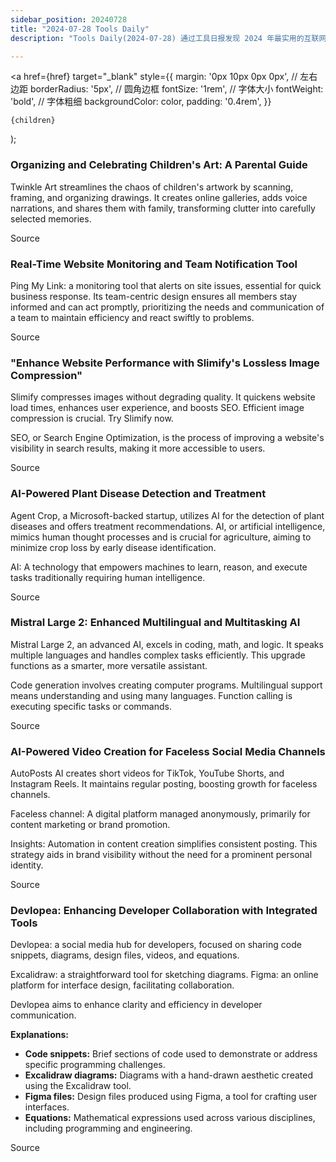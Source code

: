 ```yaml
---
sidebar_position: 20240728
title: "2024-07-28 Tools Daily"
description: "Tools Daily(2024-07-28) 通过工具日报发现 2024 年最实用的互联网软件、AI工具和产品！"

---
```



  <a
    href={href}
    target="_blank"
    style={{
      margin: '0px 10px 0px 0px', // 左右边距
      borderRadius: '5px', // 圆角边框
      fontSize: '1rem', // 字体大小
      fontWeight: 'bold', // 字体粗细
      backgroundColor: color,
      padding: '0.4rem',
    }}
  >
    {children}
  </a>
);

### Organizing and Celebrating Children's Art: A Parental Guide

Twinkle Art streamlines the chaos of children's artwork by scanning, framing, and organizing drawings. It creates online galleries, adds voice narrations, and shares them with family, transforming clutter into carefully selected memories.

<Link href="https://www.producthunt.com/posts/twinkle-art" color="#B0C4DE">Source</Link>

### Real-Time Website Monitoring and Team Notification Tool

Ping My Link: a monitoring tool that alerts on site issues, essential for quick business response. Its team-centric design ensures all members stay informed and can act promptly, prioritizing the needs and communication of a team to maintain efficiency and react swiftly to problems.

<Link href="https://www.producthunt.com/posts/ping-my-link" color="#B0C4DE">Source</Link>

### "Enhance Website Performance with Slimify's Lossless Image Compression"

Slimify compresses images without degrading quality. It quickens website load times, enhances user experience, and boosts SEO. Efficient image compression is crucial. Try Slimify now.

SEO, or Search Engine Optimization, is the process of improving a website's visibility in search results, making it more accessible to users.

<Link href="https://www.producthunt.com/posts/slimify" color="#B0C4DE">Source</Link>

### AI-Powered Plant Disease Detection and Treatment

Agent Crop, a Microsoft-backed startup, utilizes AI for the detection of plant diseases and offers treatment recommendations. AI, or artificial intelligence, mimics human thought processes and is crucial for agriculture, aiming to minimize crop loss by early disease identification.

AI: A technology that empowers machines to learn, reason, and execute tasks traditionally requiring human intelligence.

<Link href="https://www.producthunt.com/posts/agent-crop" color="#B0C4DE">Source</Link>

### Mistral Large 2: Enhanced Multilingual and Multitasking AI

Mistral Large 2, an advanced AI, excels in coding, math, and logic. It speaks multiple languages and handles complex tasks efficiently. This upgrade functions as a smarter, more versatile assistant.

Code generation involves creating computer programs. Multilingual support means understanding and using many languages. Function calling is executing specific tasks or commands.

<Link href="https://www.producthunt.com/posts/mistral-large-2" color="#B0C4DE">Source</Link>

### AI-Powered Video Creation for Faceless Social Media Channels

AutoPosts AI creates short videos for TikTok, YouTube Shorts, and Instagram Reels. It maintains regular posting, boosting growth for faceless channels.

Faceless channel: A digital platform managed anonymously, primarily for content marketing or brand promotion.

Insights: Automation in content creation simplifies consistent posting. This strategy aids in brand visibility without the need for a prominent personal identity.

<Link href="https://www.producthunt.com/posts/autoposts-ai" color="#B0C4DE">Source</Link>

### Devlopea: Enhancing Developer Collaboration with Integrated Tools

Devlopea: a social media hub for developers, focused on sharing code snippets, diagrams, design files, videos, and equations.

Excalidraw: a straightforward tool for sketching diagrams.
Figma: an online platform for interface design, facilitating collaboration.

Devlopea aims to enhance clarity and efficiency in developer communication.

**Explanations:**
- **Code snippets:** Brief sections of code used to demonstrate or address specific programming challenges.
- **Excalidraw diagrams:** Diagrams with a hand-drawn aesthetic created using the Excalidraw tool.
- **Figma files:** Design files produced using Figma, a tool for crafting user interfaces.
- **Equations:** Mathematical expressions used across various disciplines, including programming and engineering.

<Link href="https://www.producthunt.com/posts/devlopea" color="#B0C4DE">Source</Link>

